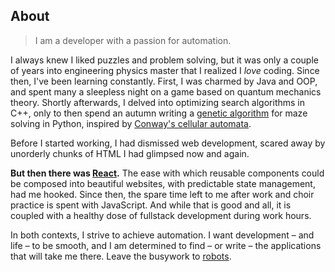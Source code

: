 ## About

> I am a developer with a passion for automation.

I always knew I liked puzzles and problem solving, but it was only a couple of years into engineering physics master that I realized I *love* coding. Since then, I've been learning constantly. First, I was charmed by Java and OOP, and spent many a sleepless night on a game based on quantum mechanics theory. Shortly afterwards, I delved into optimizing search algorithms in C++, only to then spend an autumn writing a [genetic algorithm](https://en.wikipedia.org/wiki/Genetic_algorithm) for maze solving in Python, inspired by [Conway's cellular automata](https://en.wikipedia.org/wiki/Conway%27s_Game_of_Life).

Before I started working, I had dismissed web development, scared away by unorderly chunks of HTML I had glimpsed now and again.

**But then there was [React](https://reactjs.org/).** The ease with which reusable components could be composed into beautiful websites, with predictable state management, had me hooked. Since then, the spare time left to me after work and choir practice is spent with JavaScript. And while that is good and all, it is coupled with a healthy dose of fullstack development during work hours.

In both contexts, I strive to achieve automation. I want development &ndash; and life &ndash; to be smooth, and I am determined to find &ndash; or write &ndash; the applications that will take me there. Leave the busywork to [robots](https://dependabot.com/).

